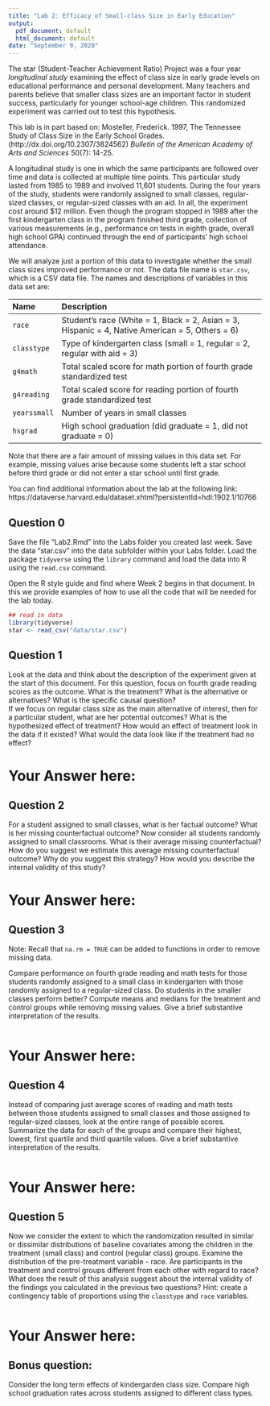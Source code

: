```yaml
---
title: "Lab 2: Efficacy of Small-class Size in Early Education"
output:
  pdf_document: default
  html_document: default
date: "September 9, 2020"
---
```


The star (Student-Teacher Achievement Ratio) Project was a four year
*longitudinal study* examining the effect of class size in early
grade levels on educational performance and personal
development. Many teachers and parents believe that smaller class
sizes are an important factor in student success, particularly for 
younger school-age children. This randomized experiment was 
carried out to test this hypothesis.

This lab is in part based on:
Mosteller, Frederick. 1997, The Tennessee Study of Class Size in the 
 Early School Grades. (http://dx.doi.org/10.2307/3824562) *Bulletin of 
 the American Academy of Arts and Sciences* 50(7): 14-25.
  
A longitudinal study is one in which the same
participants are followed over time and data is collected at multiple time points.
This particular study lasted
from 1985 to 1989 and involved 11,601 students. During the four years of
the study, students were randomly assigned to small classes,
regular-sized classes, or regular-sized classes with an aid.  In all,
the experiment cost around $12 million. Even though the program
stopped in 1989 after the first kindergarten class in the program
finished third grade, collection of various measurements (e.g.,
performance on tests in eighth grade, overall high school GPA)
continued through the end of participants' high school attendance.

We will analyze just a portion of this data to investigate whether the
small class sizes improved performance or not. The data file name is
`star.csv`, which is a CSV data file.  The names and
descriptions of variables in this data set are:


 Name                 Description
 -------------------- ----------------------------------------------------------
 `race`               Student's race (White = 1, Black = 2, Asian = 3, Hispanic = 4,  Native American = 5, Others = 6)
 `classtype`          Type of kindergarten class (small = 1, regular = 2, regular with aid = 3)
 `g4math`             Total scaled score for math portion of fourth grade standardized test 
 `g4reading`          Total scaled score for reading portion of fourth grade standardized test 
 `yearssmall`         Number of years in small classes 
 `hsgrad`             High school graduation (did graduate = 1, did not graduate = 0) 
 
Note that there are a fair amount of missing
values in this data set.  For example, missing values arise because
some students left a star school before third grade or did not enter a
star school until first grade.


You can find additional information about the lab at the following link: https://dataverse.harvard.edu/dataset.xhtml?persistentId=hdl:1902.1/10766

## Question 0
Save the file "Lab2.Rmd" into the Labs folder you created last week.  Save the 
data "star.csv" into the data subfolder within your Labs folder. Load the 
package `tidyverse` using the `library` command and load the data into R using 
the `read.csv` command.

Open the R style guide and find where Week 2 begins in that document. In this 
we provide examples of how to use all the code that will be needed for the lab 
today.


```r
## read in data
library(tidyverse)
star <- read_csv("data/star.csv")
```


## Question 1

Look at the data and think about the description of the experiment given at the 
start of this document. For this question, focus on  fourth grade reading scores as the outcome. What is the treatment? What is the alternative or alternatives? What is the specific causal question?  
If we focus on regular class size as the main alternative of interest, then for a particular student, what are her potential outcomes? What is the hypothesized  effect of treatment? How would an effect of treatment look in the data if it existed? What would the data look like if the treatment had no effect?

# Your Answer here:


\newpage

## Question 2

For a student assigned to small classes, what is her factual outcome? What is 
her missing counterfactual outcome? 
Now consider all students randomly assigned to small classrooms. What is their 
average missing counterfactual? How do you suggest we estimate this average
missing counterfactual outcome?  Why do you suggest this strategy?
How would you describe the internal validity of this study?

# Your Answer here:


\newpage

## Question 3

Note: Recall
  that `na.rm = TRUE` can be added to functions in order to
  remove missing data.

Compare performance on fourth grade reading and math tests for
  those students randomly assigned to a small class in kindergarten
  with those randomly assigned to a regular-sized class.  Do students in the
  smaller classes perform better?  Compute means and medians for the 
  treatment and control groups while removing missing values.
  Give a brief substantive interpretation of the results. 
```r

```
   
# Your Answer here:


\newpage

## Question 4

Instead of comparing just average scores of reading and math
  tests between those students assigned to small classes and those
  assigned to regular-sized classes, look at the entire range of
  possible scores. Summarize the data for each of the groups 
  and compare their highest, lowest, first quartile and third quartile values.
Give a brief substantive interpretation of the results.

```r

```
   
# Your Answer here:


\newpage

## Question 5

Now we consider the extent to which the randomization resulted in similar
or dissimilar distributions of baseline covariates among the children in the 
treatment (small class) and control (regular class) groups.
  Examine the distribution of the pre-treatment variable - race.
  Are participants in the treatment and control groups different
  from each other with regard to race? What does the result of 
  this analysis suggest about the internal validity of the findings
  you calculated in the previous two questions?
  Hint: create a contingency table of proportions using the
  `classtype` and `race` variables.

```r

```
   
# Your Answer here:


\newpage

## Bonus question:

Consider the long term effects of kindergarden class size.
  Compare high school graduation rates across students assigned to
  different class types.


